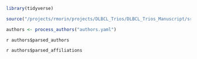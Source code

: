 ```r
library(tidyverse)

source("/projects/rmorin/projects/DLBCL_Trios/DLBCL_Trios_Manuscript/src/process_authors.R")

authors <- process_authors("authors.yaml")

```

`r authors$parsed_authors`

`r authors$parsed_affiliations`